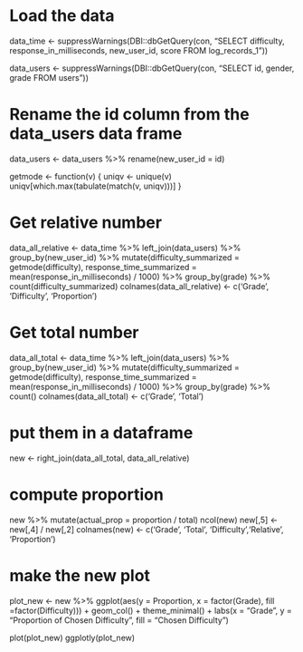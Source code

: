 
# Load the data
data_time <- suppressWarnings(DBI::dbGetQuery(con,
                                              "SELECT difficulty,
                                                      response_in_milliseconds,
                                                      new_user_id, score
                                               FROM log_records_1"))

data_users <- suppressWarnings(DBI::dbGetQuery(con,
                                               "SELECT id, gender, grade
                                            FROM users"))

# Rename the id column from the data_users data frame
data_users <- data_users %>%
  rename(new_user_id = id)


getmode <- function(v) { 
  uniqv <- unique(v) 
  uniqv[which.max(tabulate(match(v, uniqv)))]
  }

# Get relative number 
data_all_relative <- data_time %>%
  left_join(data_users) %>%
  group_by(new_user_id) %>%
  mutate(difficulty_summarized = getmode(difficulty),
            response_time_summarized = mean(response_in_milliseconds) / 1000) %>% 
  group_by(grade) %>% 
  count(difficulty_summarized) 
colnames(data_all_relative) <- c('Grade', 'Difficulty', 'Proportion')

# Get total number 
data_all_total <- data_time %>%
  left_join(data_users) %>%
  group_by(new_user_id) %>%
  mutate(difficulty_summarized = getmode(difficulty),
            response_time_summarized = mean(response_in_milliseconds) / 1000) %>% 
  group_by(grade) %>% 
  count() 
colnames(data_all_total) <- c('Grade', 'Total')

# put them in a dataframe
new <- right_join(data_all_total, data_all_relative)

# compute proportion
new %>% 
  mutate(actual_prop = proportion / total)
ncol(new)
new[,5] <- new[,4] / new[,2]
colnames(new) <- c('Grade', 'Total', 'Difficulty','Relative', 'Proportion')

# make the new plot
plot_new <- new %>% 
  ggplot(aes(y = Proportion, x = factor(Grade), fill =factor(Difficulty))) +
  geom_col() + theme_minimal() +
  labs(x = "Grade", y = "Proportion of Chosen Difficulty", fill = "Chosen Difficulty")

plot(plot_new)
ggplotly(plot_new)
